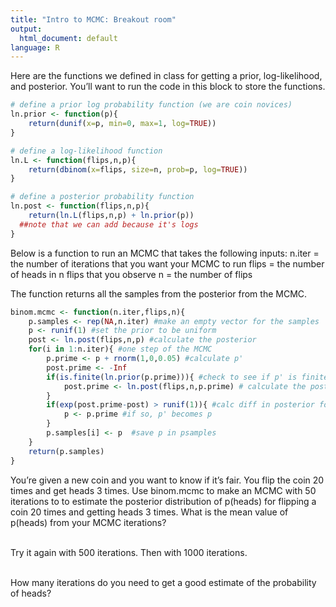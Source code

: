 ```yaml
---
title: "Intro to MCMC: Breakout room"
output:
  html_document: default
language: R
---
```


<!-- To render the assignment in Rmarkdown, enter the command below in the R console -->
<!-- rmarkdown::render("Class_22__Assignment_breakoutroom_exercise.Rmd") -->

Here are the functions we defined in class for getting a prior, log-likelihood, and posterior. You'll want to run the code in this block to store the functions.

```r
# define a prior log probability function (we are coin novices)
ln.prior <- function(p){
	return(dunif(x=p, min=0, max=1, log=TRUE))
}

# define a log-likelihood function
ln.L <- function(flips,n,p){
	return(dbinom(x=flips, size=n, prob=p, log=TRUE))
}

# define a posterior probability function
ln.post <- function(flips,n,p){
	return(ln.L(flips,n,p) + ln.prior(p)) 
  ##note that we can add because it's logs
}
```


Below is a function to run an MCMC that takes the following inputs:
n.iter = the number of iterations that you want your MCMC to run
flips = the number of heads in n flips that you observe
n = the number of flips

The function returns all the samples from the posterior from the MCMC.

```r

binom.mcmc <- function(n.iter,flips,n){
	p.samples <- rep(NA,n.iter) #make an empty vector for the samples
	p <- runif(1) #set the prior to be uniform
	post <- ln.post(flips,n,p) #calculate the posterior
	for(i in 1:n.iter){ #one step of the MCMC
		p.prime <- p + rnorm(1,0,0.05) #calculate p'
		post.prime <- -Inf 
		if(is.finite(ln.prior(p.prime))){ #check to see if p' is finite
			post.prime <- ln.post(flips,n,p.prime) # calculate the posterior for p'
		}
		if(exp(post.prime-post) > runif(1)){ #calc diff in posterior for p and p prime, is it better than the uniform?
			p <- p.prime #if so, p' becomes p
		}
		p.samples[i] <- p  #save p in psamples
	}
	return(p.samples)
}

```

You're given a new coin and you want to know if it's fair. You flip the coin 20 times and get heads 3 times. Use binom.mcmc to make an MCMC with 50 iterations to to estimate the posterior distribution of p(heads) for flipping a coin 20 times and getting heads 3 times. What is the mean value of p(heads) from your MCMC iterations?
\
\

Try it again with 500 iterations. Then with 1000 iterations.\
\

How many iterations do you need to get a good estimate of the probability of heads?
